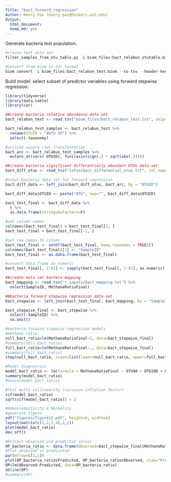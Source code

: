 ```yaml
---
Title: "bact_forward_regression"
Author: Henry Paz (henry.paz@huskers.unl.edu)
Output:
  html_document:
  keep_md: yes
---
```


Generate bacteria test population.

```r
#create test data set
filter_samples_from_otu_table.py -i biom_files/bact_relabun_otutable.biom --sample_id_fp filter/total_extremes.txt --negate_sample_id_fp -o biom_files/bact_relabun_test.biom

#Convert from biom to txt format 
biom convert -i biom_files/bact_relabun_test.biom --to-tsv --header-key taxonomy -o biom_files/bact_relabun_test.txt
```

Build model: select subset of predictor variables using forward stepwise regression.

```r
library(tidyverse)
library(data.table)
library(car)

##create bacteria relative abundance data set
bact_relabun_test <- read_tsv("biom_files/bact_relabun_test.txt", skip=1)

bact_relabun_test_samples <- bact_relabun_test %>% 
  rename(OTUID = "#OTU ID") %>% 
  select(-taxonomy)

#arcsine square root transformation
bact_arc <- bact_relabun_test_samples %>%
  mutate_at(vars(-OTUID), funs(asin(sign(.) * sqrt(abs(.)))))

##create bacteria significant differentially abundant OTUs data set
bact_diff_otus <- read_tsv("lefse/bact_differential_otus.txt", col_names="OTUID")

#input bacteria data set for forward regression 
bact_diff_data <- left_join(bact_diff_otus, bact_arc, by = "OTUID") 

bact_diff_data$OTUID <- paste("OTU", sep="", bact_diff_data$OTUID)

bact_test_final <- bact_diff_data %>%
  t %>%
  as.data.frame(stringsAsFactors=F)

#set column names
colnames(bact_test_final) = bact_test_final[1, ]
bact_test_final = bact_test_final[-1, ]

#set row names to column
bact_test_final <- setDT(bact_test_final, keep.rownames = TRUE)[]
colnames(bact_test_final)[1] <- "SampleID"
bact_test_final <- as.data.frame(bact_test_final)

#convert data frame to numeric
bact_test_final[, 2:81] <- sapply(bact_test_final[, 2:81], as.numeric)

##create data set bactera mapping
bact_mapping <- read_tsv("r_inputs/bact_mapping.txt") %>% 
  select(SampleID, MethaneRatioFinal)

##bacteria forward stepwise regression data set
bact_stepwise <- left_join(bact_test_final, bact_mapping, by = "SampleID")

bact_stepwise_final <- bact_stepwise %>% 
  select(-SampleID) %>% 
  na.omit()

#bacteria forward stepwise regression models 
#methane ratio
null_bact_ratio=lm(MethaneRatioFinal~1, data=bact_stepwise_final)
#summary(null_bact_ratio)
full_bact_ratio=lm(MethaneRatioFinal~., data=bact_stepwise_final)
#summary(full_bact_ratio)
step(null_bact_ratio, scope=list(lower=null_bact_ratio, upper=full_bact_ratio), direction="forward")

#Model diagnostics
model_bact_ratio <- lm(formula = MethaneRatioFinal ~ OTU48 + OTU108 + OTU8318 + OTU97 + OTU3373 + OTU30 + OTU10371 + OTU4 + OTU320 + OTU190 + OTU683 + OTU28, data = bact_stepwise_final)
summary(model_bact_ratio)
#anova(model_bact_ratio)

#Test multi-collinearity (variance inflation factor)
vif(model_bact_ratio)
sqrt(vif(model_bact_ratio)) > 2

#Homoscedasticity & Normality
#generate figure
pdf("figures/figure12.pdf", height=6, width=6)
layout(matrix(c(1,2,3,4),2,2))
plot(model_bact_ratio)
dev.off()

#Extract observed and predicted values
OP_bacteria_ratio <- data.frame(Observed=bact_stepwise_final$MethaneRatioFinal, Predicted=fitted(model_bact_ratio))
#Plot observed vs prediceted
par(mfrow=c(1,1))
plot(OP_bacteria_ratio$Predicted, OP_bacteria_ratio$Observed, xlab="Predicted Ratio (CH4/CO2)", ylab="Observed Ratio (CH4/CO2)")
OP=lm(Observed~Predicted, data=OP_bacteria_ratio)
abline(OP)
#summary(OP)
```
